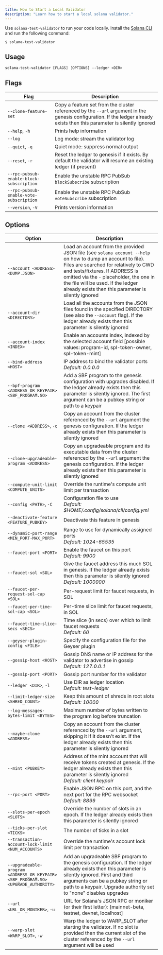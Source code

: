 ```yaml
---
title: How to Start a Local Validator
description: "Learn how to start a local solana validator."
---
```


Use `solana-test-validator` to run your code locally. Install the
[Solana CLI](/docs/intro/installation) and run the following command:

```terminal
$ solana-test-validator
```

## Usage

```shell
solana-test-validator [FLAGS] [OPTIONS] --ledger <DIR>
```

## Flags

| Flag                                     | Description                                                                                                                                                               |
| ---------------------------------------- | ------------------------------------------------------------------------------------------------------------------------------------------------------------------------- |
| `--clone-feature-set`                    | Copy a feature set from the cluster referenced by the `--url` argument in the genesis configuration. If the ledger already exists then this parameter is silently ignored |
| `--help`, `-h`                           | Prints help information                                                                                                                                                   |
| `--log`                                  | Log mode: stream the validator log                                                                                                                                        |
| `--quiet`, `-q`                          | Quiet mode: suppress normal output                                                                                                                                        |
| `--reset`, `-r`                          | Reset the ledger to genesis if it exists. By default the validator will resume an existing ledger (if present)                                                            |
| `--rpc-pubsub-enable-block-subscription` | Enable the unstable RPC PubSub `blockSubscribe` subscription                                                                                                              |
| `--rpc-pubsub-enable-vote-subscription`  | Enable the unstable RPC PubSub `voteSubscribe` subscription                                                                                                               |
| `--version`, `-V`                        | Prints version information                                                                                                                                                |

## Options

| Option                                                                            | Description                                                                                                                                                                                                                                                                                                                     |
| --------------------------------------------------------------------------------- | ------------------------------------------------------------------------------------------------------------------------------------------------------------------------------------------------------------------------------------------------------------------------------------------------------------------------------- |
| `--account <ADDRESS> <DUMP.JSON>`                                                 | Load an account from the provided JSON file (see `solana account --help` on how to dump an account to file). Files are searched for relatively to CWD and tests/fixtures. If ADDRESS is omitted via the `-` placeholder, the one in the file will be used. If the ledger already exists then this parameter is silently ignored |
| `--account-dir <DIRECTORY>`                                                       | Load all the accounts from the JSON files found in the specified DIRECTORY (see also the `--account` flag). If the ledger already exists then this parameter is silently ignored                                                                                                                                                |
| `--account-index <INDEX>`                                                         | Enable an accounts index, indexed by the selected account field [possible values: program-id, spl-token-owner, spl-token-mint]                                                                                                                                                                                                  |
| `--bind-address <HOST>`                                                           | IP address to bind the validator ports <br/>_Default: 0.0.0.0_                                                                                                                                                                                                                                                                  |
| `--bpf-program <ADDRESS_OR_KEYPAIR> <SBF_PROGRAM.SO>`                             | Add a SBF program to the genesis configuration with upgrades disabled. If the ledger already exists then this parameter is silently ignored. The first argument can be a pubkey string or path to a keypair                                                                                                                     |
| `--clone <ADDRESS>`, `-c`                                                         | Copy an account from the cluster referenced by the `--url` argument the genesis configuration. If the ledger already exists then this parameter is silently ignored                                                                                                                                                             |
| `--clone-upgradeable-program <ADDRESS>`                                           | Copy an upgradeable program and its executable data from the cluster referenced by the `--url` argument the genesis configuration. If the ledger already exists then this parameter is silently ignored                                                                                                                         |
| `--compute-unit-limit <COMPUTE_UNITS>`                                            | Override the runtime's compute unit limit per transaction                                                                                                                                                                                                                                                                       |
| `--config <PATH>`, `-C`                                                           | Configuration file to use <br/>_Default: $HOME/.config/solana/cli/config.yml_                                                                                                                                                                                                                                                   |
| `--deactivate-feature <FEATURE_PUBKEY>`                                           | Deactivate this feature in genesis                                                                                                                                                                                                                                                                                              |
| `--dynamic-port-range <MIN_PORT-MAX_PORT>`                                        | Range to use for dynamically assigned ports <br/>_Default: 1024-65535_                                                                                                                                                                                                                                                          |
| `--faucet-port <PORT>`                                                            | Enable the faucet on this port <br/>_Default: 9900_                                                                                                                                                                                                                                                                             |
| `--faucet-sol <SOL>`                                                              | Give the faucet address this much SOL in genesis. If the ledger already exists then this parameter is silently ignored <br/>_Default: 1000000_                                                                                                                                                                                  |
| `--faucet-per-request-sol-cap <SOL>`                                              | Per-request limit for faucet requests, in SOL                                                                                                                                                                                                                                                                                   |
| `--faucet-per-time-sol-cap <SOL>`                                                 | Per-time slice limit for faucet requests, in SOL                                                                                                                                                                                                                                                                                |
| `--faucet-time-slice-secs <SECS>`                                                 | Time slice (in secs) over which to limit faucet requests <br/>_Default: 60_                                                                                                                                                                                                                                                     |
| `--geyser-plugin-config <FILE>`                                                   | Specify the configuration file for the Geyser plugin                                                                                                                                                                                                                                                                            |
| `--gossip-host <HOST>`                                                            | Gossip DNS name or IP address for the validator to advertise in gossip <br/>_Default: 127.0.0.1_                                                                                                                                                                                                                                |
| `--gossip-port <PORT>`                                                            | Gossip port number for the validator                                                                                                                                                                                                                                                                                            |
| `--ledger <DIR>`, `-l`                                                            | Use DIR as ledger location <br/>_Default: test-ledger_                                                                                                                                                                                                                                                                          |
| `--limit-ledger-size <SHRED_COUNT>`                                               | Keep this amount of shreds in root slots <br/>_Default: 10000_                                                                                                                                                                                                                                                                  |
| `--log-messages-bytes-limit <BYTES>`                                              | Maximum number of bytes written to the program log before truncation                                                                                                                                                                                                                                                            |
| `--maybe-clone <ADDRESS>`                                                         | Copy an account from the cluster referenced by the `--url` argument, skipping it if it doesn't exist. If the ledger already exists then this parameter is silently ignored                                                                                                                                                      |
| `--mint <PUBKEY>`                                                                 | Address of the mint account that will receive tokens created at genesis. If the ledger already exists then this parameter is silently ignored <br/>_Default: client keypair_                                                                                                                                                    |
| `--rpc-port <PORT>`                                                               | Enable JSON RPC on this port, and the next port for the RPC websocket <br/>_Default: 8899_                                                                                                                                                                                                                                      |
| `--slots-per-epoch <SLOTS>`                                                       | Override the number of slots in an epoch. If the ledger already exists then this parameter is silently ignored                                                                                                                                                                                                                  |
| `--ticks-per-slot <TICKS>`                                                        | The number of ticks in a slot                                                                                                                                                                                                                                                                                                   |
| `--transaction-account-lock-limit <NUM_ACCOUNTS>`                                 | Override the runtime's account lock limit per transaction                                                                                                                                                                                                                                                                       |
| `--upgradeable-program <ADDRESS_OR_KEYPAIR> <SBF_PROGRAM.SO> <UPGRADE_AUTHORITY>` | Add an upgradeable SBF program to the genesis configuration. If the ledger already exists then this parameter is silently ignored. First and third arguments can be a pubkey string or path to a keypair. Upgrade authority set to "none" disables upgrades                                                                     |
| `--url <URL_OR_MONIKER>`, `-u`                                                    | URL for Solana's JSON RPC or moniker (or their first letter): [mainnet-beta, testnet, devnet, localhost]                                                                                                                                                                                                                        |
| `--warp-slot <WARP_SLOT>`, `-w`                                                   | Warp the ledger to WARP_SLOT after starting the validator. If no slot is provided then the current slot of the cluster referenced by the `--url` argument will be used                                                                                                                                                          |
